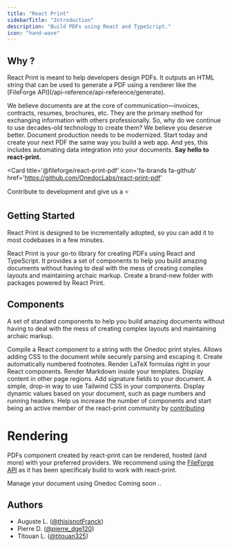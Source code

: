 ```yaml
---
title: "React Print"
sidebarTitle: "Introduction"
description: "Build PDFs using React and TypeScript."
icon: "hand-wave"
---
```


## Why ?

<Callout intent="note" title="React Print outputs an HTML string">
  React Print is meant to help developers design PDFs. It outputs an HTML string
  that can be used to generate a PDF using a renderer like the [FileForge
  API](/api-reference/api-reference/generate).
</Callout>

We believe documents are at the core of communication—invoices, contracts, resumes, brochures, etc. They are the primary method for exchanging information with others professionally. So, why do we continue to use decades-old technology to create them? We believe you deserve better. Document production needs to be modernized. Start today and create your next PDF the same way you build a web app. And yes, this includes automating data integration into your documents. **Say hello to react-print.**

<Card 
  title='@fileforge/react-print-pdf'
  icon='fa-brands fa-github'
  href='https://github.com/OnedocLabs/react-print-pdf'
>
Contribute to development and give us a ⭐️
</Card>

## Getting Started

React Print is designed to be incrementally adopted, so you can add it to most codebases in a few minutes.

<Callout intent="launch" title="React Print">
  React Print is your go-to library for creating PDFs using React and
  TypeScript. It provides a set of components to help you build amazing
  documents without having to deal with the mess of creating complex layouts and
  maintaining archaic markup.
</Callout>
<Card title="Set up" icon="hammer" href="/react-print/welcome/setup">
  Create a brand-new folder with packages powered by React Print.
</Card>

## Components

A set of standard components to help you build amazing documents without having to deal with the mess of creating complex layouts and maintaining archaic markup.

<Cards><Card title="compile" icon="fa-solid fa-code" href="/react-print/components/compile">
    Compile a React component to a string with the Onedoc print styles.
  </Card><Card title="CSS" icon="fa-brands fa-css3-alt" href="/react-print/components/css">
    Allows adding CSS to the document while securely parsing and escaping it.
  </Card><Card title="Footnote" icon="fa-solid fa-info" href="/react-print/components/footnote">
    Create automatically numbered footnotes.
  </Card><Card title="LaTeX" icon="fa-solid fa-square-root-variable" href="/react-print/components/latex">
    Render LaTeX formulas right in your React components.
  </Card><Card title="Markdown" icon="fa-brands fa-markdown" href="/react-print/components/markdown">
    Render Markdown inside your templates.
  </Card><Card title="Shell" icon="fa-solid fa-border-all" href="/react-print/components/shell">
    Display content in other page regions.
  </Card><Card title="Signature" icon="signature" href="/react-print/components/signature">
    Add signature fields to your document.
  </Card><Card title="Tailwind" icon="fa-solid fa-wind" href="/react-print/components/tailwind">
    A simple, drop-in way to use Tailwind CSS in your components.
  </Card><Card title="Variables" icon="fa-solid fa-subscript" href="/react-print/components/variables">
    Display dynamic values based on your document, such as page numbers and running headers.
  </Card></Cards>
<Note>
  Help us increase the number of components and start being an active member of
  the react-print community by
  [contributing](/react-print/contributing/contributing)
</Note>

# Rendering

PDFs component created by react-print can be rendered, hosted (and more) with your preferred providers. We recommend using the [FileForge API](/api-reference/api-reference/generate) as it has been specificaly build to work with react-print.

<CardGroup>
  <Card title="FileForge API" href="/api-reference/api-reference/generate">
    Manage your document using Onedoc
  </Card>
  <Card title="Others" href="">
    Coming soon ..
  </Card>

</CardGroup>

## Authors

- Auguste L. ([@thisisnotFranck](https://twitter.com/thisisnotfranck))
- Pierre D. ([@pierre_dge120](https://twitter.com/pedro_dge120))
- Titouan L. ([@titouan325](https://twitter.com/titouan325))
